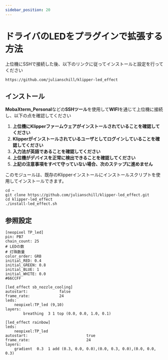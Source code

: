 ```yaml
---
sidebar_position: 20
---
```


# ドライバのLEDをプラグインで拡張する方法

上位機にSSHで接続した後、以下のリンクに従ってインストールと設定を行ってください

```
https://github.com/julianschill/klipper-led_effect
```

## インストール

**MobaXterm_Personal**などの**SSHツール**を使用して**WIFI**を通じて上位機に接続し、以下の点を確認してください

1. **上位機にKlipperファームウェアがインストールされていることを確認してください**
2. **Klipperがインストールされているユーザとしてログインしていることを確認してください**
3. **入力法が英語であることを確認してください**
4. **上位機がデバイスを正常に検出できることを確認してください**
5. **上記の注意事項をすべて守っていない場合、次のステップに進めません**

このモジュールは、既存のKlipperインストールにインストールスクリプトを使用してインストールできます。

```
cd ~
git clone https://github.com/julianschill/klipper-led_effect.git
cd klipper-led_effect
./install-led_effect.sh
```

## 参照設定

```
[neopixel TP_led]
pin: PB7
chain_count: 25
# LEDの数
# 灯珠数量
color_order: GRB
initial_RED: 0.4    
initial_GREEN: 0.8
initial_BLUE: 1
initial_WHITE: 0.0
#66CCFF 

[led_effect sb_nozzle_cooling]
autostart:              false
frame_rate:             24
leds:
    neopixel:TP_led (9,10)
layers:
        breathing  3 1 top (0.0, 0.0, 1.0, 0.1)

[led_effect rainbow]
leds:
    neopixel:TP_led
autostart:                          true
frame_rate:                         24
layers:
    gradient  0.3  1 add (0.3, 0.0, 0.0),(0.0, 0.3, 0.0),(0.0, 0.0, 0.3)
```

